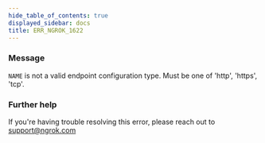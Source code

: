 ```yaml
---
hide_table_of_contents: true
displayed_sidebar: docs
title: ERR_NGROK_1622
---
```




### Message

`NAME` is not a valid endpoint configuration type. Must be one of 'http', 'https', 'tcp'.

<ErrorDetails error="err_ngrok_1622" />

### Further help

If you're having trouble resolving this error, please reach out to [support@ngrok.com](mailto:support@ngrok.com?subject=Help%20with%20ERR_NGROK_1622)
